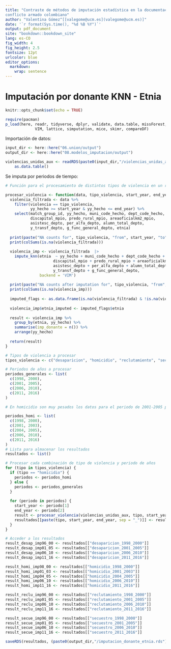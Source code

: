 ```yaml
---
title: "Contraste de métodos de imputación estadística en la documentación de víctimas del
conflicto armado colombiano"
author: "Valentina Gómez^[[valegome@ucm.es](valegome@ucm.es)]"
date: '`r format(Sys.time(), "%d %B %Y")`'
output: pdf_document
site: "bookdown::bookdown_site"
lang: es-CO
fig_width: 4
fig_height: 2.5
fontsize: 12pt
urlcolor: blue
editor_options: 
  markdown: 
    wrap: sentence
---
```

# Imputación por donante KNN - Etnia

```r
knitr::opts_chunk$set(echo = TRUE)

require(pacman)
p_load(here, readr, tidyverse, dplyr, validate, data.table, missForest, 
			 VIM, lattice, simputation, mice, skimr, compareDF)

```

Importación de datos:

```r
input_dir <- here::here("06.union/output")
output_dir <- here::here("08.modelos_imputacion/output")

violencias_unidas_aux <- readRDS(paste0(input_dir,"/violencias_unidas_aux.rds")) %>%
	as.data.table()

```

Se imputa por periodos de tiempo:


```r
# Función para el procesamiento de distintos tipos de violencia en un rango de años

procesar_violencia <- function(data, tipo_violencia, start_year, end_year) {
  violencia_filtrada <- data %>%
    filter(violencia == tipo_violencia,
           yy_hecho >= start_year & yy_hecho <= end_year) %>%
    select(match_group_id, yy_hecho, muni_code_hecho, dept_code_hecho, 
           discapital_mpio, predo_rural_mpio, areaoficialkm2_mpio,
           asistesc_depto, per_alfa_depto, alumn_total_depto,
           y_transf_depto, g_func_general_depto, etnia)
  
  print(paste("NA counts for", tipo_violencia, "from", start_year, "to", end_year))
  print(colSums(is.na(violencia_filtrada)))
  
  violencia_imp <- violencia_filtrada  |>
    impute_knn(etnia  ~ yy_hecho + muni_code_hecho + dept_code_hecho +
                     discapital_mpio + predo_rural_mpio + areaoficialkm2_mpio +
                     asistesc_depto + per_alfa_depto + alumn_total_depto +
                     y_transf_depto + g_func_general_depto,
               backend = 'VIM')
  
  print(paste("NA counts after imputation for", tipo_violencia, "from", start_year, "to", end_year))
  print(colSums(is.na(violencia_imp)))
  
  imputed_flags <- as.data.frame(is.na(violencia_filtrada) & !is.na(violencia_imp))
  
  violencia_imp$etnia_imputed <- imputed_flags$etnia
  
  result <- violencia_imp %>%
    group_by(etnia, yy_hecho) %>%
    summarise(imp_donante = n()) %>%
    arrange(yy_hecho)
  
  return(result)
}

# Tipos de violencia a procesar
tipos_violencia <- c("desaparicion", "homicidio", "reclutamiento", "secuestro")

# Periodos de años a procesar
periodos_generales <- list(
  c(1998, 2000),
  c(2001, 2005),
  c(2006, 2010),
  c(2011, 2016)
)

# En homicidio son muy pesados los datos para el periodo de 2001-2005 por lo cual añado un periodo mas

periodos_homi <- list(
  c(1998, 2000),
  c(2001, 2003),
  c(2004, 2005),
  c(2006, 2010),
  c(2011, 2016)
)
# Lista para almacenar los resultados
resultados <- list()

# Procesar cada combinación de tipo de violencia y periodo de años
for (tipo in tipos_violencia) {
  if (tipo == "homicidio") {
    periodos <- periodos_homi
  } else {
    periodos <- periodos_generales
  }
  
  for (periodo in periodos) {
    start_year <- periodo[1]
    end_year <- periodo[2]
    result <- procesar_violencia(violencias_unidas_aux, tipo, start_year, end_year)
    resultados[[paste(tipo, start_year, end_year, sep = "_")]] <- result
  }
}

# Acceder a los resultados
result_desap_imp96_00 <- resultados[["desaparicion_1998_2000"]]
result_desap_imp01_05 <- resultados[["desaparicion_2001_2005"]]
result_desap_imp06_10 <- resultados[["desaparicion_2006_2010"]]
result_desap_imp11_16 <- resultados[["desaparicion_2011_2016"]]

result_homi_imp98_00 <- resultados[["homicidio_1998_2000"]]
result_homi_imp01_03 <- resultados[["homicidio_2001_2003"]]
result_homi_imp04_05 <- resultados[["homicidio_2004_2005"]]
result_homi_imp06_10 <- resultados[["homicidio_2006_2010"]]
result_homi_imp11_16 <- resultados[["homicidio_2011_2016"]]

result_reclu_imp96_00 <- resultados[["reclutamiento_1998_2000"]]
result_reclu_imp01_05 <- resultados[["reclutamiento_2001_2005"]]
result_reclu_imp06_10 <- resultados[["reclutamiento_2006_2010"]]
result_reclu_imp11_16 <- resultados[["reclutamiento_2011_2016"]]

result_secue_imp96_00 <- resultados[["secuestro_1998_2000"]]
result_secue_imp01_05 <- resultados[["secuestro_2001_2005"]]
result_secue_imp06_10 <- resultados[["secuestro_2006_2010"]]
result_secue_imp11_16 <- resultados[["secuestro_2011_2016"]]

saveRDS(resultados, (paste0(output_dir,"/imputacion_donante_etnia.rds")))

```

